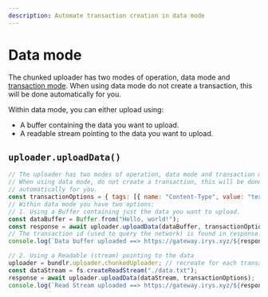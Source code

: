 ```yaml
---
description: Automate transaction creation in data mode
---
```


# Data mode

The chunked uploader has two modes of operation, data mode and [transaction mode](/developer-docs/irys-sdk/chunked-uploader/transaction-mode). When using data mode do not create a transaction, this will be done automatically for you.

Within data mode, you can either upload using:

-   A buffer containing the data you want to upload.
-   A readable stream pointing to the data you want to upload.

## `uploader.uploadData()`

```js
// The uploader has two modes of operation, data mode and transaction mode.
// When using data mode, do not create a transaction, this will be done
// automatically for you.
const transactionOptions = { tags: [{ name: "Content-Type", value: "text/plain" }] };
// Within data mode you have two options:
// 1. Using a Buffer containing just the data you want to upload.
const dataBuffer = Buffer.from("Hello, world!");
const response = await uploader.uploadData(dataBuffer, transactionOptions);
// The transaction id (used to query the network) is found in response.data.id
console.log(`Data buffer uploaded ==> https://gateway.irys.xyz/${response.data.id}`);

// 2. Using a Readable (stream) pointing to the data
uploader = bundlr.uploader.chunkedUploader; // recreate for each transaction
const dataStream = fs.createReadStream("./data.txt");
response = await uploader.uploadData(dataStream, transactionOptions);
console.log(`Read Stream uploaded ==> https://gateway.irys.xyz/${response.data.id}`);
```
